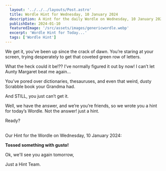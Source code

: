 ```yaml
---
  layout: '../../../layouts/Post.astro'
  title: Wordle Hint for Wednesday, 10 January 2024
  description: A Hint for the daily Wordle on Wednesday, 10 January 2024
  publishDate: 2024-01-10
  featuredImage: '/src/assets/images/genericwordle.webp'
  excerpt: 'Wordle Hint for Today...'
  tags: ['Wordle Hint']
---
```


  We get it, you’ve been up since the crack of dawn. You’re staring at your screen, trying desperately to get that coveted green row of letters. 

  What the heck could it be!??
  I’ve normally figured it out by now!
  I can’t let Aunty Margaret beat me again… 

  You’ve pored over dictionaries, thesauruses, and even that weird, dusty Scrabble book your Grandma had.

  And STILL, you just can’t get it. 

  Well, we have the answer, and we’re you’re friends, so we wrote you a hint for today’s Wordle.
  Not the answer! just a hint. 

  Ready?<br /><br />

  Our Hint for the Wordle on Wednesday, 10 January 2024:

  **Tossed something with gusto!**

  Ok, we'll see you again tomorrow, 

  Just a Hint Team.
  